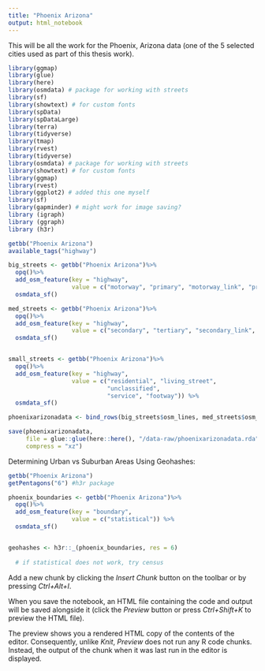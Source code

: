 ```yaml
---
title: "Phoenix Arizona"
output: html_notebook
---
```


This will be all the work for the Phoenix, Arizona data (one of the 5 selected cities used as part of this thesis work).

```r
library(ggmap)
library(glue)
library(here)
library(osmdata) # package for working with streets
library(sf)
library(showtext) # for custom fonts
library(spData)
library(spDataLarge)
library(terra)
library(tidyverse)
library(tmap)
library(rvest)
library(tidyverse)
library(osmdata) # package for working with streets
library(showtext) # for custom fonts
library(ggmap)
library(rvest)
library(ggplot2) # added this one myself
library(sf)
library(gapminder) # might work for image saving?
library (igraph)
library (ggraph)
library (h3r)
```

```r
getbb("Phoenix Arizona")
available_tags("highway")

big_streets <- getbb("Phoenix Arizona")%>%
  opq()%>%
  add_osm_feature(key = "highway", 
                  value = c("motorway", "primary", "motorway_link", "primary_link")) %>%
  osmdata_sf()

med_streets <- getbb("Phoenix Arizona")%>%
  opq()%>%
  add_osm_feature(key = "highway", 
                  value = c("secondary", "tertiary", "secondary_link", "tertiary_link")) %>%
  osmdata_sf()


small_streets <- getbb("Phoenix Arizona")%>%
  opq()%>%
  add_osm_feature(key = "highway", 
                  value = c("residential", "living_street",
                            "unclassified",
                            "service", "footway")) %>%
  osmdata_sf()

phoenixarizonadata <- bind_rows(big_streets$osm_lines, med_streets$osm_lines, small_streets$osm_lines)

save(phoenixarizonadata, 
     file = glue::glue(here::here(), "/data-raw/phoenixarizonadata.rda"), 
     compress = "xz")
```
Determining Urban vs Suburban Areas Using Geohashes:

```r
getbb("Phoenix Arizona")
getPentagons("6") #h3r package

phoenix_boundaries <- getbb("Phoenix Arizona")%>%
  opq()%>%
  add_osm_feature(key = "boundary", 
                  value = c("statistical")) %>%
  osmdata_sf()


geohashes <- h3r::_(phoenix_boundaries, res = 6)
  
  # if statistical does not work, try census


```

Add a new chunk by clicking the *Insert Chunk* button on the toolbar or by pressing *Ctrl+Alt+I*.

When you save the notebook, an HTML file containing the code and output will be saved alongside it (click the *Preview* button or press *Ctrl+Shift+K* to preview the HTML file).

The preview shows you a rendered HTML copy of the contents of the editor. Consequently, unlike *Knit*, *Preview* does not run any R code chunks. Instead, the output of the chunk when it was last run in the editor is displayed.
